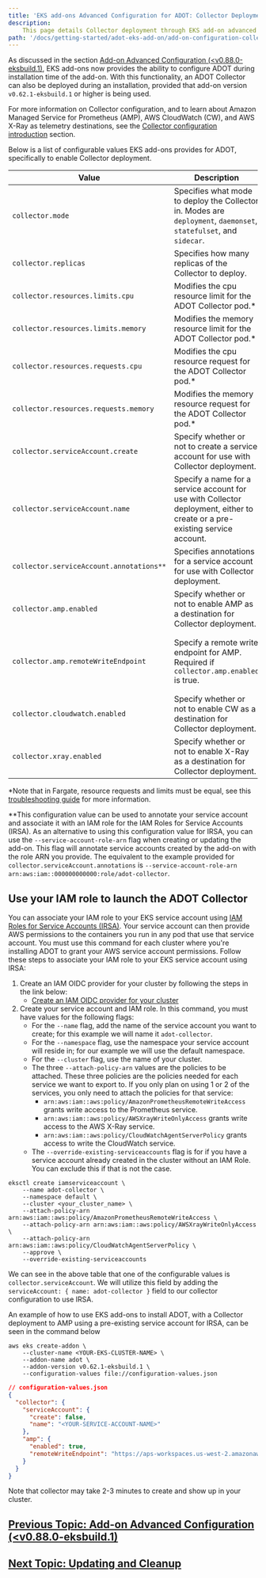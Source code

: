 ```yaml
---
title: 'EKS add-ons Advanced Configuration for ADOT: Collector Deployment (<v0.88.0-eksbuild.1)'
description:
    This page details Collector deployment through EKS add-on advanced configuration for ADOT.
path: '/docs/getting-started/adot-eks-add-on/add-on-configuration-collector-deployment-deprecated'
---
```


As discussed in the section [Add-on Advanced Configuration (&lt;v0.88.0-eksbuild.1)](/docs/getting-started/adot-eks-add-on/add-on-configuration-deprecated), EKS add-ons now provides the ability to configure ADOT during installation time of the add-on. With this functionality, an ADOT Collector can also be deployed during an installation, provided that add-on version `v0.62.1-eksbuild.1` or higher is being used.

For more information on Collector configuration, and to learn about Amazon Managed Service for Prometheus (AMP), AWS CloudWatch (CW), and AWS X-Ray as telemetry destinations, see the [Collector configuration introduction](/docs/getting-started/adot-eks-add-on/config-collector-intro) section. 

Below is a list of configurable values EKS add-ons provides for ADOT, specifically to enable Collector deployment.

| Value                                       | Description                                                                                                                                                    | Default              | Example                                                                                                                                                                 |
| ------------------------------------------- | -------------------------------------------------------------------------------------------------------------------------------------------------------------- | -------------------- | ----------------------------------------------------------------------------------------------------------------------------------------------------------------------- |
| `collector.mode`                            | Specifies what mode to deploy the Collector in. Modes are `deployment`, `daemonset`, `statefulset`, and `sidecar`.                                             | `deployment`         | "{"collector":{"mode":"deployment"}}"                                                                                                                                   |
| `collector.replicas`                        | Specifies how many replicas of the Collector to deploy.                                                                                                        | `1`                  | "{"collector":{"replicas":1}}"                                                                                                                                          |
| `collector.resources.limits.cpu`            | Modifies the cpu resource limit for the ADOT Collector pod.*                                                                                                   | `256m`               | "{"collector":{"resource":{"limits":{"cpu":"256m"}}}}"                                                                                                                  |
| `collector.resources.limits.memory`         | Modifies the memory resource limit for the ADOT Collector pod.*                                                                                                | `512Mi`              | "{"collector":{"resource":{"limits":{"memory":"512Mi"}}}}"                                                                                                              |
| `collector.resources.requests.cpu`          | Modifies the cpu resource request for the ADOT Collector pod.*                                                                                                 | `64m`                | "{"collector":{"resource":{"requests":{"cpu":"64m"}}}}"                                                                                                                 |
| `collector.resources.requests.memory`       | Modifies the memory resource request for the ADOT Collector pod.*                                                                                              | `128Mi`              | "{"collector":{"resource":{"requests":{"memory":"128Mi"}}}}"                                                                                                            |
| `collector.serviceAccount.create`           | Specify whether or not to create a service account for use with Collector deployment.                                                                          | `true`               | "{"collector":{"serviceAccount":{"create":true}}}"                                                                                                                      |
| `collector.serviceAccount.name`             | Specify a name for a service account for use with Collector deployment, either to create or a pre-existing service account.                                    | `aws-otel-collector` | "{"collector":{"serviceAccount":{"name":"aws-otel-collector"}}}"                                                                                                        |
| `collector.serviceAccount.annotations**`     | Specifies annotations for a service account for use with Collector deployment.                                                                                 | N/A                  | "{"collector":{"serviceAccount":{"annotations":{"eks.amazonaws.com/role-arn":"arn:aws:iam::000000000000:role/adot-collector"}}}}}"                                      |
| `collector.amp.enabled`                     | Specify whether or not to enable AMP as a destination for Collector deployment.                                                          | `false`              | "{"collector":{"amp":{"enabled":true}}}"                                                                                                                                |
| `collector.amp.remoteWriteEndpoint`         | Specify a remote write endpoint for AMP. Required if `collector.amp.enabled` is true.                                                    | N/A                  | "{"collector":{"amp":{"remoteWriteEndpoint":"https://aps-workspaces.us-west-2.amazonaws.com/workspaces/ws-xxxxxxxx-xxxx-xxxx-xxxx-xxxxxxxxxxxx/api/v1/remote_write"}}}" |
| `collector.cloudwatch.enabled`              | Specify whether or not to enable CW as a destination for Collector deployment.                                                                     | `false`              | "{"collector":{"cloudwatch":{"enabled":true}}}"                                                                                                                         |
| `collector.xray.enabled`                    | Specify whether or not to enable X-Ray as a destination for Collector deployment.                                                                          | `false`              | "{"collector":{"xray":{"enabled":true}}}"                                                                                                                               |

*Note that in Fargate, resource requests and limits must be equal, see this [troubleshooting guide](https://docs.aws.amazon.com/eks/latest/userguide/troubleshooting-adot.html) for more information.

**This configuration value can be used to annotate your service account and associate it with an IAM role for the IAM Roles for Service Accounts (IRSA). As an alternative to using this configuration value for IRSA, you can use the `--service-account-role-arn` flag when creating or updating the add-on. This flag will annotate service accounts created by the add-on with the role ARN you provide. The equivalent to the example provided for `collector.serviceAccount.annotations` is `--service-account-role-arn arn:aws:iam::000000000000:role/adot-collector`.

## Use your IAM role to launch the ADOT Collector
You can associate your IAM role to your EKS service account using [IAM Roles for Service Accounts (IRSA)](https://docs.aws.amazon.com/emr/latest/EMR-on-EKS-DevelopmentGuide/setting-up-enable-IAM.html). Your service account can then provide AWS permissions to the containers you run in any pod that use that service account. You must use this command for each cluster where you're installing ADOT to grant your AWS service account permissions.
Follow these steps to associate your IAM role to your EKS service account using IRSA:

1. Create an IAM OIDC provider for your cluster by following the steps in the link below:
    * [Create an IAM OIDC provider for your cluster](https://docs.aws.amazon.com/eks/latest/userguide/enable-iam-roles-for-service-accounts.html)
2. Create your service account and IAM role. In this command, you must have values for the following flags:
    * For the `--name` flag, add the name of the service account you want to create; for this example we will name it `adot-collector`.
    * For the `--namespace` flag, use the namespace your service account will reside in; for our example we will use the default namespace.
    * For the `--cluster` flag, use the name of your cluster.
    * The three `--attach-policy-arn` values are the policies to be attached. These three policies are the policies needed for each service we want to export to. If you only plan on using 1 or 2 of the services, you only need to attach the policies for that service:
        * `arn:aws:iam::aws:policy/AmazonPrometheusRemoteWriteAccess` grants write access to the Prometheus service.
        * `arn:aws:iam::aws:policy/AWSXrayWriteOnlyAccess` grants write access to the AWS X-Ray service.
        * `arn:aws:iam::aws:policy/CloudWatchAgentServerPolicy` grants access to write the CloudWatch service.
    * The `--override-existing-serviceaccounts` flag is for if you have a service account already created in the cluster without an IAM Role. You can exclude this if that is not the case.

```console
eksctl create iamserviceaccount \
    --name adot-collector \
    --namespace default \
    --cluster <your_cluster_name> \
    --attach-policy-arn arn:aws:iam::aws:policy/AmazonPrometheusRemoteWriteAccess \
    --attach-policy-arn arn:aws:iam::aws:policy/AWSXrayWriteOnlyAccess \
    --attach-policy-arn arn:aws:iam::aws:policy/CloudWatchAgentServerPolicy \
    --approve \
    --override-existing-serviceaccounts
```

We can see in the above table that one of the configurable values is `collector.serviceAccount`.  We will utilize this field by adding the `serviceAccount: { name: adot-collector }` field to our collector configuration to use IRSA.

An example of how to use EKS add-ons to install ADOT, with a Collector deployment to AMP using a pre-existing service account for IRSA, can be seen in the command below

```console
aws eks create-addon \
    --cluster-name <YOUR-EKS-CLUSTER-NAME> \
    --addon-name adot \
    --addon-version v0.62.1-eksbuild.1 \
    --configuration-values file://configuration-values.json 
```

```json
// configuration-values.json
{
  "collector": {
    "serviceAccount": {
      "create": false,
      "name": "<YOUR-SERVICE-ACCOUNT-NAME>"
    },
    "amp": {
      "enabled": true,
      "remoteWriteEndpoint": "https://aps-workspaces.us-west-2.amazonaws.com/workspaces/ws-xxxxxxxx-xxxx-xxxx-xxxx-xxxxxxxxxxxx/api/v1/remote_write"
    }
  }
}
```

Note that collector may take 2-3 minutes to create and show up in your cluster.


## [Previous Topic: Add-on Advanced Configuration (&lt;v0.88.0-eksbuild.1)](/docs/getting-started/adot-eks-add-on/add-on-configuration-deprecated)

## [Next Topic: Updating and Cleanup](/docs/getting-started/adot-eks-add-on/update-and-cleanup)
